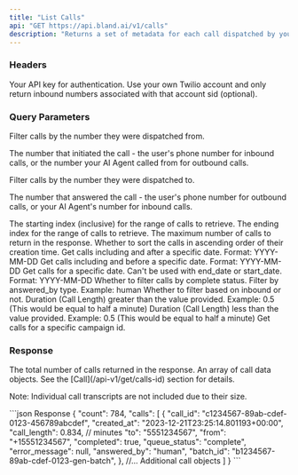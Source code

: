```yaml
---
title: "List Calls"
api: "GET https://api.bland.ai/v1/calls"
description: "Returns a set of metadata for each call dispatched by your account."
---
```


### Headers

<ParamField header="authorization" type="string" required>
  Your API key for authentication.
</ParamField>

<ParamField header="encrypted_key" type="string">
  Use your own Twilio account and only return inbound numbers associated with that account sid (optional).
</ParamField> 

### Query Parameters

<ParamField query="from_number" type="string">
  Filter calls by the number they were dispatched from.

  The number that initiated the call - the user's phone number for inbound calls, or the number your AI Agent called from for outbound calls.
</ParamField>

<ParamField query="to_number" type="string">
  Filter calls by the number they were dispatched to.

  The number that answered the call - the user's phone number for outbound calls, or your AI Agent's number for inbound calls.
</ParamField>

<ParamField query="from" type="int">
  The starting index (inclusive) for the range of calls to retrieve.
</ParamField>

<ParamField query="to" type="int">
  The ending index for the range of calls to retrieve.
</ParamField>

<ParamField query="limit" type="int" default="1000">
  The maximum number of calls to return in the response.
</ParamField>

<ParamField query="ascending" type="boolean" default="false">
  Whether to sort the calls in ascending order of their creation time.
</ParamField>

<ParamField query="start_date" type="string">
  Get calls including and after a specific date.
  Format: YYYY-MM-DD
</ParamField>

<ParamField query="end_date" type="string">
  Get calls including and before a specific date.
  Format: YYYY-MM-DD
</ParamField>

<ParamField query="created_at" type="string">
  Get calls for a specific date. Can't be used with end_date or start_date.
  Format: YYYY-MM-DD
</ParamField>

<ParamField query="completed" type="boolean">
  Whether to filter calls by complete status.
</ParamField>

<ParamField query="answered_by" type="string">
  Filter by answered_by type.
  Example: human
</ParamField>

<ParamField query="inbound" type="boolean">
  Whether to filter based on inbound or not.
</ParamField>

<ParamField query="duration_gt" type="float">
  Duration (Call Length) greater than the value provided.
  Example: 0.5 (This would be equal to half a minute)
</ParamField>

<ParamField query="duration_lt" type="float">
  Duration (Call Length) less than the value provided.
  Example: 0.5 (This would be equal to half a minute)
</ParamField>

<ParamField query="campaign_id" type="string">
  Get calls for a specific campaign id.
</ParamField>


### Response

<ResponseField name="count" type="integer">
  The total number of calls returned in the response.
</ResponseField>

<ResponseField name="calls" type="array">
  An array of call data objects. See the [Call](/api-v1/get/calls-id) section for details.

  Note: Individual call transcripts are not included due to their size.
</ResponseField>

<ResponseExample>
```json Response
{
    "count": 784,
    "calls": [
        {
            "call_id": "c1234567-89ab-cdef-0123-456789abcdef",
            "created_at": "2023-12-21T23:25:14.801193+00:00",
            "call_length": 0.834, // minutes
            "to": "5551234567",
            "from": "+15551234567",
            "completed": true,
            "queue_status": "complete",
            "error_message": null,
            "answered_by": "human",
            "batch_id": "b1234567-89ab-cdef-0123-gen-batch",
        },
        //... Additional call objects
    ]
}
```
</ResponseExample>








